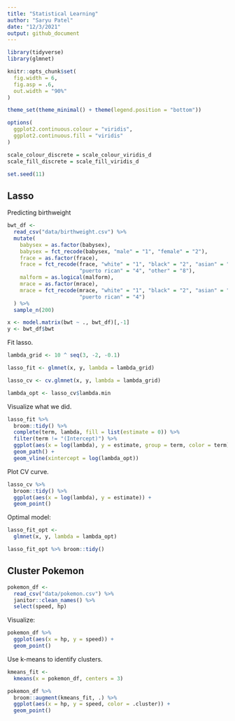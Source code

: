 ```yaml
---
title: "Statistical Learning"
author: "Saryu Patel"
date: "12/3/2021"
output: github_document
---
```


```r
library(tidyverse)
library(glmnet)

knitr::opts_chunk$set(
  fig.width = 6,
  fig.asp = .6,
  out.width = "90%"
)

theme_set(theme_minimal() + theme(legend.position = "bottom"))

options(
  ggplot2.continuous.colour = "viridis",
  ggplot2.continuous.fill = "viridis"
)

scale_colour_discrete = scale_colour_viridis_d
scale_fill_discrete = scale_fill_viridis_d

set.seed(11)
```

## Lasso

Predicting birthweight

```r
bwt_df <- 
  read_csv("data/birthweight.csv") %>% 
  mutate(
    babysex = as.factor(babysex),
    babysex = fct_recode(babysex, "male" = "1", "female" = "2"),
    frace = as.factor(frace),
    frace = fct_recode(frace, "white" = "1", "black" = "2", "asian" = "3", 
                       "puerto rican" = "4", "other" = "8"),
    malform = as.logical(malform),
    mrace = as.factor(mrace),
    mrace = fct_recode(mrace, "white" = "1", "black" = "2", "asian" = "3", 
                       "puerto rican" = "4")
  ) %>% 
  sample_n(200)
```

```r
x <- model.matrix(bwt ~ ., bwt_df)[,-1]
y <- bwt_df$bwt
```

Fit lasso.

```r
lambda_grid <- 10 ^ seq(3, -2, -0.1)

lasso_fit <- glmnet(x, y, lambda = lambda_grid)

lasso_cv <- cv.glmnet(x, y, lambda = lambda_grid)

lambda_opt <- lasso_cv$lambda.min
```

Visualize what we did.

```r
lasso_fit %>% 
  broom::tidy() %>% 
  complete(term, lambda, fill = list(estimate = 0)) %>% 
  filter(term != "(Intercept)") %>% 
  ggplot(aes(x = log(lambda), y = estimate, group = term, color = term)) +
  geom_path() +
  geom_vline(xintercept = log(lambda_opt))
```

Plot CV curve.

```r
lasso_cv %>% 
  broom::tidy() %>% 
  ggplot(aes(x = log(lambda), y = estimate)) + 
  geom_point()  
```

Optimal model:

```r
lasso_fit_opt <- 
  glmnet(x, y, lambda = lambda_opt)

lasso_fit_opt %>% broom::tidy()
```

## Cluster Pokemon

```r
pokemon_df <- 
  read_csv("data/pokemon.csv") %>% 
  janitor::clean_names() %>% 
  select(speed, hp)
```

Visualize:

```r
pokemon_df %>% 
  ggplot(aes(x = hp, y = speed)) +
  geom_point()
```

Use k-means to identify clusters.

```r
kmeans_fit <- 
  kmeans(x = pokemon_df, centers = 3)
```

```r
pokemon_df %>% 
  broom::augment(kmeans_fit, .) %>% 
  ggplot(aes(x = hp, y = speed, color = .cluster)) + 
  geom_point()
```

